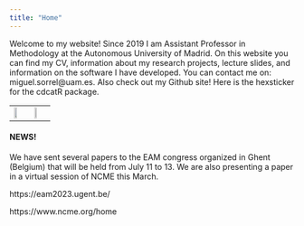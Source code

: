 ```yaml
---
title: "Home"
---
```


Welcome to my website!  Since 2019 I am Assistant Professor in Methodology at the Autonomous University of Madrid. On this website you can find my CV, information about my research projects, lecture slides, and information on the software I have developed. You can contact me on: miguel.sorrel@uam.es. Also check out my Github site! Here is the hexsticker for the cdcatR package.

<center>

|   |   |
|---|---|
| ![](cdcatR_hex.png){width=50%}| ![](me.jpg){width=25%} |

</center>


#### NEWS!
We have sent several papers to the EAM congress organized in Ghent (Belgium) that will be held from July 11 to 13. We are also presenting a paper in a virtual session of NCME this March. 

https://eam2023.ugent.be/

https://www.ncme.org/home 

